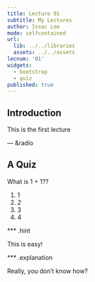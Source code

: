 ```yaml
---
title: Lecture 01
subtitle: My Lectures
author: Issac Lee
mode: selfcontained
url:
  lib: ../../libraries
  assets: ../../assets
lecnum: '01'
widgets:
  - bootstrap
  - quiz
published: true
---
```


## Introduction

This is the first lecture

--- &radio

## A Quiz

What is 1 + 1??

1. 1
2. _2_
3. 3
4. 4

*** .hint

This is easy!

*** .explanation

Really, you don't know how?
